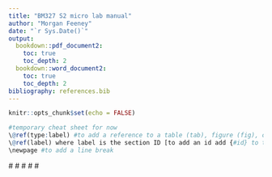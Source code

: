```yaml
---
title: "BM327 S2 micro lab manual"
author: "Morgan Feeney"
date: "`r Sys.Date()`"
output: 
  bookdown::pdf_document2:
    toc: true
    toc_depth: 2
  bookdown::word_document2:
    toc: true
    toc_depth: 2
bibliography: references.bib
---
```


```r
knitr::opts_chunk$set(echo = FALSE)

#temporary cheat sheet for now
\@ref(type:label) #to add a reference to a table (tab), figure (fig), or equation (eq)
\@ref(label) where label is the section ID [to add an id add {#id} to the end of the section header]
\newpage #to add a line break
```
 #
 #
 #
 #
 #
 


